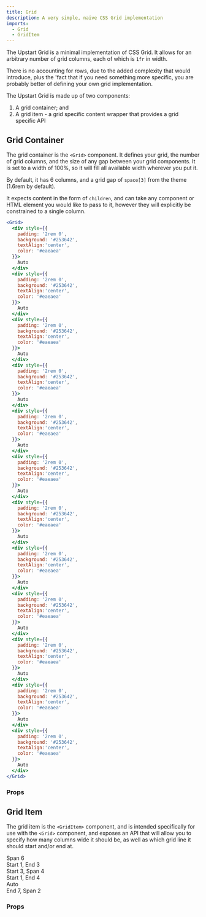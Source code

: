```yaml
---
title: Grid
description: A very simple, naive CSS Grid implementation
imports: 
  - Grid
  - GridItem
---
```



The Upstart Grid is a minimal implementation of CSS Grid. It allows for an 
arbitrary number of grid columns, each of which is `1fr` in width.

There is no accounting for rows, due to the added complexity that would 
introduce, plus the 'fact that if you need something more specific, you are 
probably better of defining your own grid implementation.

The Upstart Grid is made up of two components:

1. A grid container; and
2. A grid item - a grid specific content wrapper that provides a grid specific API

## Grid Container

The grid container is the `<Grid>` component. It defines your grid, the number
of grid columns, and the size of any gap between your grid components. It is set
to a width of 100%, so it will fill all available width wherever you put it.

By default, it has 6 columns, and a grid gap of `space[3]` from the theme 
(1.6rem by default).

It expects content in the form of `children`, and can take any component or HTML
element you would like to pass to it, however they will explicitly be constrained
to a single column.

```jsx
<Grid>
  <div style={{
    padding: '2rem 0',
    background: '#253642',
    textAlign:'center',
    color: '#eaeaea'
  }}>
    Auto
  </div>
  <div style={{
    padding: '2rem 0',
    background: '#253642',
    textAlign:'center',
    color: '#eaeaea'
  }}>
    Auto
  </div>
  <div style={{
    padding: '2rem 0',
    background: '#253642',
    textAlign:'center',
    color: '#eaeaea'
  }}>
    Auto
  </div>
  <div style={{
    padding: '2rem 0',
    background: '#253642',
    textAlign:'center',
    color: '#eaeaea'
  }}>
    Auto
  </div>
  <div style={{
    padding: '2rem 0',
    background: '#253642',
    textAlign:'center',
    color: '#eaeaea'
  }}>
    Auto
  </div>
  <div style={{
    padding: '2rem 0',
    background: '#253642',
    textAlign:'center',
    color: '#eaeaea'
  }}>
    Auto
  </div>
  <div style={{
    padding: '2rem 0',
    background: '#253642',
    textAlign:'center',
    color: '#eaeaea'
  }}>
    Auto
  </div>
  <div style={{
    padding: '2rem 0',
    background: '#253642',
    textAlign:'center',
    color: '#eaeaea'
  }}>
    Auto
  </div>
  <div style={{
    padding: '2rem 0',
    background: '#253642',
    textAlign:'center',
    color: '#eaeaea'
  }}>
    Auto
  </div>
  <div style={{
    padding: '2rem 0',
    background: '#253642',
    textAlign:'center',
    color: '#eaeaea'
  }}>
    Auto
  </div>
  <div style={{
    padding: '2rem 0',
    background: '#253642',
    textAlign:'center',
    color: '#eaeaea'
  }}>
    Auto
  </div>
  <div style={{
    padding: '2rem 0',
    background: '#253642',
    textAlign:'center',
    color: '#eaeaea'
  }}>
    Auto
  </div>
</Grid>
```

### Props

<PropsTable component={Grid} />

## Grid Item

The grid item is the `<GridItem>` component, and is intended specifically for use
with the `<Grid>` component, and exposes an API that will allow you to specify
how many columns wide it should be, as well as which grid line it should start
and/or end at.

<Grid>
  <GridItem span={6}>
    <div style={{
      padding: '2rem 0',
      background: '#253642',
      textAlign:'center',
      color: '#eaeaea'
    }}>
      Span 6
    </div>
  </GridItem>
  
  <GridItem start={1} end={3}>
    <div style={{
      padding: '2rem 0',
      background: '#253642',
      textAlign:'center',
      color: '#eaeaea'
    }}>
      Start 1, End 3
    </div>
  </GridItem>
  
  <GridItem start={3} span={4}>
    <div style={{
      padding: '2rem 0',
      background: '#253642',
      textAlign:'center',
      color: '#eaeaea'
    }}>
      Start 3, Span 4
    </div>
  </GridItem>
  
  <GridItem start={1} end={4}>
    <div style={{
      padding: '2rem 0',
      background: '#253642',
      textAlign:'center',
      color: '#eaeaea'
    }}>
      Start 1, End 4
    </div>
  </GridItem>
  <GridItem>
    <div style={{
      padding: '2rem 0',
      background: '#253642',
      textAlign:'center',
      color: '#eaeaea'
    }}>
      Auto
    </div>
  </GridItem>
  <GridItem end={7} span={2}>
    <div style={{
      padding: '2rem 0',
      background: '#253642',
      textAlign:'center',
      color: '#eaeaea'
    }}>
      End 7, Span 2
    </div>
  </GridItem>
</Grid>

### Props

<PropsTable component={GridItem} />